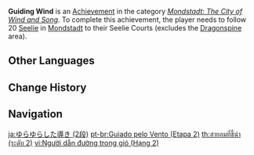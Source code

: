 {{Achievement Infobox
|title        = Guiding Wind
|id           = 80035
|order id     = 0035
|category     = Mondstadt: The City of Wind and Song
|description  = Follow 20 [[Seelie]] in [[Mondstadt]] to their Seelie Courts (excludes the Dragonspine area).
|requirements = 
|primogems    = 10
|tracking     = Tracks the amount of Seelie found in Mondstadt.
|topic        = Seelie
|set          = Guiding Wind
|tier         = 2
|tiers_total  = 3
}}
'''Guiding Wind''' is an [[Achievement]] in the category ''[[Mondstadt: The City of Wind and Song]]''. To complete this achievement, the player needs to follow 20 [[Seelie]] in [[Mondstadt]] to their Seelie Courts (excludes the [[Dragonspine]] area).
<!--
==Trivia==

==Video Guides==
{{EVT
|video1   = 
|caption1 = 
}}
-->
==Other Languages==
{{Transclude|Guiding Wind|Other Languages}}

==Change History==
{{Change History|1.0}}
<!--
==References==
{{Reflist}}
-->
==Navigation==
{{Achievement Navbox}}

[[ja:ゆらゆらした導き (2段)]]
[[pt-br:Guiado pelo Vento (Etapa 2)]]
[[th:สายลมที่ชี้นำ (ระดับ 2)]]
[[vi:Người dẫn đường trong gió (Hạng 2)]]